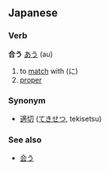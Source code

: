 == Japanese ==                                          
===Verb===
'''合う''' [[あう]] (au)

# to [[match]] with (に)
# [[proper]]

===Synonym===
* [[適切]] ([[てきせつ]], tekisetsu)

===See also===
*[[会う]]